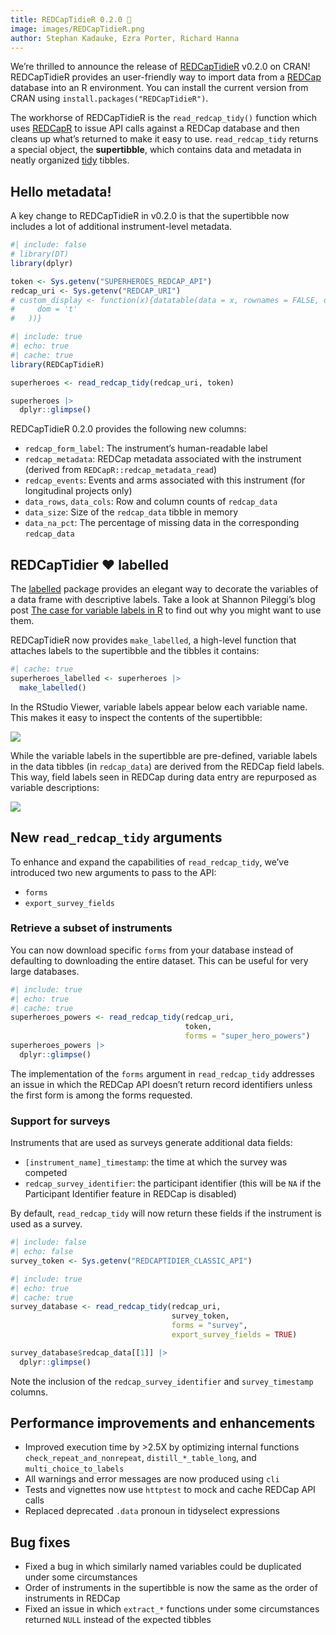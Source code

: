 ```yaml
---
title: REDCapTidieR 0.2.0 🦃
image: images/REDCapTidieR.png
author: Stephan Kadauke, Ezra Porter, Richard Hanna
---
```


We're thrilled to announce the release of [REDCapTidieR](https://chop-cgtdataops.github.io/REDCapTidieR/) v0.2.0 on CRAN! REDCapTidieR provides an user-friendly way to import data from a [REDCap](https://www.project-redcap.org/) database into an R environment. You can install the current version from CRAN using `install.packages("REDCapTidieR")`.

The workhorse of REDCapTidieR is the `read_redcap_tidy()` function which uses [REDCapR](https://ouhscbbmc.github.io/REDCapR/) to issue API calls against a REDCap database and then cleans up what's returned to make it easy to use. `read_redcap_tidy` returns a special object, the **supertibble**, which contains data and metadata in neatly organized [tidy](https://vita.had.co.nz/papers/tidy-data.pdf) tibbles.

## Hello metadata!

A key change to REDCapTidieR in v0.2.0 is that the supertibble now includes a lot of additional instrument-level metadata.

```r
#| include: false
# library(DT)
library(dplyr)

token <- Sys.getenv("SUPERHEROES_REDCAP_API")
redcap_uri <- Sys.getenv("REDCAP_URI")
# custom_display <- function(x){datatable(data = x, rownames = FALSE, options = list(
#     dom = 't'
#   ))}
```

```r
#| include: true
#| echo: true
#| cache: true
library(REDCapTidieR)

superheroes <- read_redcap_tidy(redcap_uri, token)

superheroes |>
  dplyr::glimpse()
```

REDCapTidieR 0.2.0 provides the following new columns:

-   `redcap_form_label`: The instrument's human-readable label
-   `redcap_metadata`: REDCap metadata associated with the instrument (derived from `REDCapR::redcap_metadata_read`)
-   `redcap_events`: Events and arms associated with this instrument (for longitudinal projects only)
-   `data_rows`, `data_cols`: Row and column counts of `redcap_data`
-   `data_size`: Size of the `redcap_data` tibble in memory
-   `data_na_pct`: The percentage of missing data in the corresponding `redcap_data`

## REDCapTidier ❤️ labelled

The [labelled](https://larmarange.github.io/labelled/) package provides an elegant way to decorate the variables of a data frame with descriptive labels. Take a look at Shannon Pileggi's blog post [The case for variable labels in R](https://www.pipinghotdata.com/posts/2022-09-13-the-case-for-variable-labels-in-r/) to find out why you might want to use them.

REDCapTidieR now provides `make_labelled`, a high-level function that attaches labels to the supertibble and the tibbles it contains:

```r
#| cache: true
superheroes_labelled <- superheroes |>
  make_labelled()
```

In the RStudio Viewer, variable labels appear below each variable name. This makes it easy to inspect the contents of the supertibble:

![](images/labelled_supertibble.png){fig-alt="Labelled supertibble"}

While the variable labels in the supertibble are pre-defined, variable labels in the data tibbles (in `redcap_data`) are derived from the REDCap field labels. This way, field labels seen in REDCap during data entry are repurposed as variable descriptions:

![](images/labelled_tibble.png){fig-alt="Labelled tibble"}

## New `read_redcap_tidy` arguments

To enhance and expand the capabilities of `read_redcap_tidy`, we've introduced two new arguments to pass to the API:

-   `forms`
-   `export_survey_fields`

### Retrieve a subset of instruments

You can now download specific `forms` from your database instead of defaulting to downloading the entire dataset. This can be useful for very large databases.

```r
#| include: true
#| echo: true
#| cache: true
superheroes_powers <- read_redcap_tidy(redcap_uri, 
                                       token, 
                                       forms = "super_hero_powers")
superheroes_powers |> 
  dplyr::glimpse()
```

The implementation of the `forms` argument in `read_redcap_tidy` addresses an issue in which the REDCap API doesn't return record identifiers unless the first form is among the forms requested.

### Support for surveys

Instruments that are used as surveys generate additional data fields:

-   `[instrument_name]_timestamp`: the time at which the survey was competed
-   `redcap_survey_identifier`: the participant identifier (this will be `NA` if the Participant Identifier feature in REDCap is disabled)

By default, `read_redcap_tidy` will now return these fields if the instrument is used as a survey. 

```r
#| include: false
#| echo: false
survey_token <- Sys.getenv("REDCAPTIDIER_CLASSIC_API")
```

```r
#| include: true
#| echo: true
#| cache: true
survey_database <- read_redcap_tidy(redcap_uri,
                                    survey_token,
                                    forms = "survey",
                                    export_survey_fields = TRUE)

survey_database$redcap_data[[1]] |> 
  dplyr::glimpse()
```

Note the inclusion of the `redcap_survey_identifier` and `survey_timestamp` columns.

## Performance improvements and enhancements

-   Improved execution time by >2.5X by optimizing internal functions `check_repeat_and_nonrepeat`, `distill_*_table_long`, and `multi_choice_to_labels`
-   All warnings and error messages are now produced using `cli`
-   Tests and vignettes now use `httptest` to mock and cache REDCap API calls
-   Replaced deprecated `.data` pronoun in tidyselect expressions

## Bug fixes

-   Fixed a bug in which similarly named variables could be duplicated under some circumstances
-   Order of instruments in the supertibble is now the same as the order of instruments in REDCap
-   Fixed an issue in which `extract_*` functions under some circumstances returned `NULL` instead of the expected tibbles
